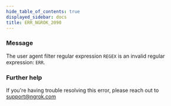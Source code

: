 ```yaml
---
hide_table_of_contents: true
displayed_sidebar: docs
title: ERR_NGROK_2090
---
```


### Message

The user agent filter regular expression `REGEX` is an invalid regular expression: `ERR`.

<ErrorDetails />

### Further help

If you're having trouble resolving this error, please reach out to [support@ngrok.com](mailto:support@ngrok.com?subject=Help%20with%20ERR_NGROK_2090)
